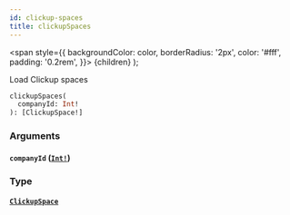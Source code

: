 ```yaml
---
id: clickup-spaces
title: clickupSpaces
---
```


<span
style={{
      backgroundColor: color,
      borderRadius: '2px',
      color: '#fff',
      padding: '0.2rem',
    }}>
{children}
</span>
);

Load Clickup spaces

```graphql
clickupSpaces(
  companyId: Int!
): [ClickupSpace!]

```

### Arguments

#### `companyId` ([`Int!`](/api/graphql/documentation/scalars/int))

### Type

#### [`ClickupSpace`](/api/graphql/documentation/objects/clickup-space)
